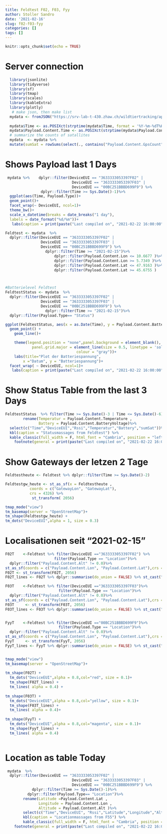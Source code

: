 ```yaml
---
title: Feldtest F02, F03, Fyy
author: Stoller Sandro
date: '2021-02-16'
slug: f02-f03-fyy
categories: []
tags: []
---
```




```r
knitr::opts_chunk$set(echo = TRUE)
```



# Server connection
```r
  library(jsonlite)
  library(tidyverse)
  library(sf)
  library(tmap)
  library(scales) 
  library(kableExtra)
  library(plotly)
   # make json, then make list
  mydata <- fromJSON("https://srv-lab-t-430.zhaw.ch/wildtiertracking/api/parsed-data/json", flatten = TRUE)
  
  mydata$Time <- as.POSIXct(strptime(mydata$Time, format = '%Y-%m-%dT%H:%M:%S'), format = '%Y-%m-%dT%H:%M:%S')
  mydata$Payload.Content.Time <- as.POSIXct(strptime(mydata$Payload.Content.Time , format = '%Y-%m-%dT%H:%M:%S'), format = '%Y-%m-%dT%H:%M:%S')
  # summarize the counts of satallites
  mydata  <- mydata %>%
  mutate(sumSat = rowSums(select(., contains("Payload.Content.GpsCount")))) 

```


# Shows Payload last 1 Days
```r

 mydata %>%    dplyr::filter(DeviceEUI == "3633333053397F02" | 
                              DeviceEUI == "3633333053397F03" | 
                              DeviceEUI == "00BC251BBBD699F9") %>%
                dplyr::filter(Time >= Sys.Date()-1)%>%
  ggplot(aes(Time, Payload.Type))+
  geom_point()+
  facet_wrap(~ DeviceEUI, ncol=1)+
  theme_bw()+
  scale_x_datetime(breaks = date_breaks("1 day"),
  labels = date_format("%d/%m"))+
   labs(caption = print(paste("Last compiled on", "2021-02-22 16:00:00")))

```
 

```r

Feldtest <- mydata  %>%
  dplyr::filter(DeviceEUI == "3633333053397F02" | 
                DeviceEUI == "3633333053397F03" | 
                DeviceEUI == "00BC251BBBD699F9") %>%
                  dplyr::filter(Time >= "2021-02-15")%>%
                      dplyr::filter(Payload.Content.Lon <= 10.6677 )%>%
                      dplyr::filter(Payload.Content.Lon >= 5.7349 )%>%
                      dplyr::filter(Payload.Content.Lat <= 47.9163 )%>%
                      dplyr::filter(Payload.Content.Lat >= 45.6755 )



#Batterielevel Feldtest
FeldtestStatus <- mydata  %>%
  dplyr::filter(DeviceEUI == "3633333053397F02" | 
                DeviceEUI == "3633333053397F03" | 
                DeviceEUI == "00BC251BBBD699F9") %>%
                  dplyr::filter(Time >= "2021-02-15")%>%
  dplyr::filter(Payload.Type== "Status")  

ggplot(FeldtestStatus, aes(x = as.Date(Time), y = Payload.Content.BatteryVoltage, colour = DeviceEUI)) +
  geom_point() +
    geom_line()+

    theme(legend.position = "none",panel.background = element_blank(),
            panel.grid.major = element_line(size = 0.5, linetype = 'solid',
                                colour = "gray"))+
    labs(title="Plot der Batteriespannung",
        x ="Datum", y = "Batteriespannung")+
  facet_wrap( ~ DeviceEUI, ncol=1)+
   labs(caption = print(paste("Last compiled on", "2021-02-22 16:00:00")))
```
# Show Status Table from the last 3 Days

```r

FeldtestStatus  %>% filter(Time >= Sys.Date()-3 | Time <= Sys.Date()-6)%>%
        rename(Temperatur = Payload.Content.Temperature , 
               Battery = Payload.Content.BatteryVoltage)%>%
  select(c("Time","DeviceEUI","Rssi","Temperatur","Battery","sumSat"))%>%
  kbl(caption = "Statusmassages from Feldtest") %>%
  kable_classic(full_width = F, html_font = "Cambria", position = "left")%>%
    footnote(general = print(paste("Last compiled on", "2021-02-22 16:00:00")))
```
    
    
    

# Show Gateways der letzen 2 Tage
```r
Feldtestheute <- Feldtest %>% dplyr::filter(Time >= Sys.Date()-2) 

Feldtestgw_heute <- st_as_sf(x = Feldtestheute ,                         
           coords = c("GatewayLon", "GatewayLat"),
           crs = 4326) %>% 
            st_transform( 2056)

tmap_mode("view")
tm_basemap(server = "OpenStreetMap")+
tm_shape(Feldtestgw_heute) +
tm_dots("DeviceEUI",alpha = 1, size = 0.3)
```
    

# Localisationen seit "2021-02-15" 
```r

F02T	<-Feldtest %>% filter(DeviceEUI =="3633333053397F02") %>% 
                      filter(Payload.Type == "Location")%>%
  dplyr::filter("Payload.Content.Alt" != 0.0)%>%
st_as_sf(coords = c("Payload.Content.Lon", "Payload.Content.Lat"),crs = 4326)
F02T <- st_transform(F02T, 2056)
F02T_lines <- F02T %>% dplyr::summarise(do_union = FALSE) %>% st_cast("LINESTRING")

F03T	<-Feldtest %>% filter(DeviceEUI =="3633333053397F03")%>%
                        filter(Payload.Type == "Location")%>%
  dplyr::filter("Payload.Content.Alt" != 0.0)%>%
st_as_sf(coords = c("Payload.Content.Lon", "Payload.Content.Lat"),crs = 4326)
F03T	 <- st_transform(F03T, 2056)
F03T_lines <- F03T %>% dplyr::summarise(do_union = FALSE) %>% st_cast("LINESTRING")


FyyT	<-Feldtest %>% filter(DeviceEUI =="00BC251BBBD699F9")%>%
                        filter(Payload.Type == "Location")%>%
  dplyr::filter("Payload.Content.Alt" != 0.0)%>%
st_as_sf(coords = c("Payload.Content.Lon", "Payload.Content.Lat"),crs = 4326)
FyyT	 <- st_transform(FyyT, 2056)
FyyT_lines <- FyyT %>% dplyr::summarise(do_union = FALSE) %>% st_cast("LINESTRING")


tmap_mode("view")
tm_basemap(server = "OpenStreetMap")+
  
tm_shape(F02T) +
  tm_dots("DeviceEUI",alpha = 0.8,col="red", size = 0.1)+
  tm_shape(F02T_lines) +
  tm_lines( alpha = 0.4) +
  
tm_shape(F03T) +
  tm_dots("DeviceEUI",alpha = 0.8,col="yellow", size = 0.1)+
  tm_shape(F03T_lines) +
  tm_lines( alpha = 0.4)+
  
tm_shape(FyyT) +
  tm_dots("DeviceEUI",alpha = 0.8,col="magenta", size = 0.1)+
  tm_shape(FyyT_lines) +
  tm_lines( alpha = 0.4)   
  
```

# Location as table Today

```r
 mydata  %>%
  dplyr::filter(DeviceEUI == "3633333053397F02" | 
                              DeviceEUI == "3633333053397F03" | 
                              DeviceEUI == "00BC251BBBD699F9") %>%
            dplyr::filter(Time >= Sys.Date()-1)%>% 
          dplyr::filter(Payload.Type== "Location")%>%
        rename(Latitude =Payload.Content.Lat , 
               Longitude = Payload.Content.Lon ,
               Altitude = Payload.Content.Alt )%>%
        select(c("Time","DeviceEUI", "Rssi","Latitude","Longitude","Altitude"))%>%
        kbl(caption = "Locationmassages from F55") %>%
        kable_classic(full_width = F, html_font = "Cambria", position = "left") %>%
    footnote(general = print(paste("Last compiled on", "2021-02-22 16:00:00")))
```

